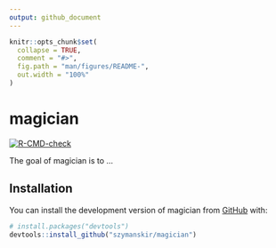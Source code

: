 ```yaml
---
output: github_document
---
```


<!-- README.md is generated from README.Rmd. Please edit that file -->

```r
knitr::opts_chunk$set(
  collapse = TRUE,
  comment = "#>",
  fig.path = "man/figures/README-",
  out.width = "100%"
)
```

# magician

<!-- badges: start -->
[![R-CMD-check](https://github.com/szymanskir/magician/workflows/R-CMD-check/badge.svg)](https://github.com/szymanskir/magician/actions)
<!-- badges: end -->

The goal of magician is to ...

## Installation

You can install the development version of magician from [GitHub](https://github.com/) with:

``` r
# install.packages("devtools")
devtools::install_github("szymanskir/magician")
```
